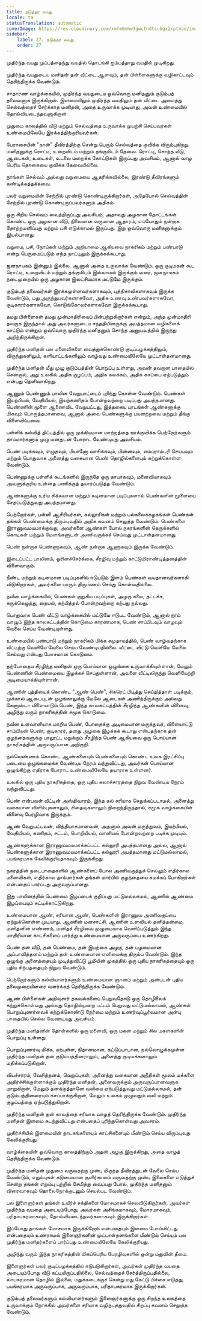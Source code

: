 ```yaml
---
title: நடுத்தர வயது
locale: ta
statusTranslation: automatic
coverImage: https://res.cloudinary.com/xmfm6mhw3gwctndtcubgx2rptnae/image/upload/v1740337243/small_cover_educacion_fundamental_a051170f1c.webp
sidebar:
    label: 27. நடுத்தர வயது
    order: 27
---
```

முதிர்ந்த வயது முப்பத்தைந்து வயதில் தொடங்கி ஐம்பத்தாறு வயதில் முடிகிறது.

முதிர்ந்த வயதுடைய மனிதன் தன் வீட்டை ஆளவும், தன் பிள்ளைகளுக்கு வழிகாட்டவும் தெரிந்திருக்க வேண்டும்.

சாதாரண வாழ்க்கையில், முதிர்ந்த வயதுடைய ஒவ்வொரு மனிதனும் குடும்பத் தலைவனாக இருக்கிறான். இளமையிலும் முதிர்ந்த வயதிலும் தன் வீட்டை அமைத்து செல்வத்தைச் சேர்க்காத மனிதன், அதை உருவாக்க முடியாது, அவன் உண்மையில் தோல்வியடைந்தவனாகிறான்.

முதுமை காலத்தில் வீடு மற்றும் செல்வத்தை உருவாக்க முயற்சி செய்பவர்கள் உண்மையிலேயே இரக்கத்திற்குரியவர்கள்.

பேராசையின் "நான்" தீவிரத்திற்கு சென்று பெரும் செல்வத்தை குவிக்க விரும்புகிறது. மனிதனுக்கு ரொட்டி, உறைவிடம் மற்றும் தங்குமிடம் தேவை. ரொட்டி, சொந்த வீடு, ஆடைகள், உடைகள், உடலை மறைக்க கோட்டுகள் இருப்பது அவசியம், ஆனால் வாழ பெரிய தொகையை குவிக்க தேவையில்லை.

நாங்கள் செல்வம் அல்லது வறுமையை ஆதரிக்கவில்லை, இரண்டு தீவிரங்களும் கண்டிக்கத்தக்கவை.

பலர் வறுமையின் சேற்றில் புரண்டு கொண்டிருக்கிறார்கள், அதேபோல் செல்வத்தின் சேற்றில் புரண்டு கொண்டிருப்பவர்களும் அதிகம்.

ஒரு சிறிய செல்வம் வைத்திருப்பது அவசியம், அதாவது அழகான தோட்டங்கள் கொண்ட ஒரு அழகான வீடு, நிலையான வருமான ஆதாரம், எப்போதும் நன்றாக தோற்றமளிப்பது மற்றும் பசி எடுக்காமல் இருப்பது. இது ஒவ்வொரு மனிதனுக்கும் இயல்பானது.

வறுமை, பசி, நோய்கள் மற்றும் அறியாமை ஆகியவை நாகரிகம் மற்றும் பண்பாடு என்று பெருமைப்படும் எந்த நாட்டிலும் இருக்கக்கூடாது.

ஜனநாயகம் இன்னும் இல்லை, ஆனால் அதை உருவாக்க வேண்டும். ஒரு குடிமகன் கூட ரொட்டி, உறைவிடம் மற்றும் தங்குமிடம் இல்லாமல் இருக்கும் வரை, ஜனநாயகம் நடைமுறையில் ஒரு அழகான இலட்சியமாக மட்டுமே இருக்கும்.

குடும்பத் தலைவர்கள் இரக்கமுள்ளவர்களாகவும், புத்திசாலிகளாகவும் இருக்க வேண்டும், மது அருந்துபவர்களாகவோ, அதிக உணவு உண்பவர்களாகவோ, குடிகாரர்களாகவோ, கொடுங்கோலர்களாகவோ இருக்கக்கூடாது.

தமது பிள்ளைகள் தமது முன்மாதிரியைப் பின்பற்றுகிறார்கள் என்றும், அந்த முன்மாதிரி தவறாக இருந்தால் அது அவர்களுடைய சந்ததியினருக்கு அபத்தமான வழிகளைக் காட்டும் என்றும் ஒவ்வொரு முதிர்ந்த மனிதனும் சொந்த அனுபவத்தில் இருந்து அறிந்திருக்கிறான்.

முதிர்ந்த மனிதன் பல மனைவிகளை வைத்துக்கொண்டு குடிப்பழக்கத்திலும், விருந்துகளிலும், களியாட்டங்களிலும் வாழ்வது உண்மையிலேயே முட்டாள்தனமானது.

முதிர்ந்த மனிதன் மீது முழு குடும்பத்தின் பொறுப்பு உள்ளது, அவன் தவறான பாதையில் சென்றால், அது உலகில் அதிக குழப்பம், அதிக கலக்கம், அதிக கசப்பை ஏற்படுத்தும் என்பது தெளிவாகிறது.

ஆணும் பெண்ணும் பாலின வேறுபாட்டைப் புரிந்து கொள்ள வேண்டும். பெண்கள் இயற்பியல், வேதியியல், இயற்கணிதம் போன்றவற்றை படிப்பது அபத்தமானது. பெண்ணின் மூளை ஆணைவிட வேறுபட்டது, இத்தகைய பாடங்கள் ஆண்களுக்கு மிகவும் பொருத்தமானவை, ஆனால் அவை பெண்களுக்கு பயனற்றவை மற்றும் தீங்கு விளைவிப்பவை.

பள்ளிக் கல்வித் திட்டத்தில் ஒரு முக்கியமான மாற்றத்தை ஊக்குவிக்க பெற்றோர்களும் தாய்மார்களும் முழு மனதுடன் போராட வேண்டியது அவசியம்.

பெண் படிக்கவும், எழுதவும், பியானோ வாசிக்கவும், பின்னவும், எம்ப்ராய்டரி செய்யவும் மற்றும் பொதுவாக அனைத்து வகையான பெண் தொழில்களையும் கற்றுக்கொள்ள வேண்டும்.

பெண்ணுக்கு பள்ளிக் கூடங்களில் இருந்தே ஒரு தாயாகவும், மனைவியாகவும் அவளுக்குரிய உன்னத பணிக்குத் தயார்ப்படுத்த வேண்டும்.

ஆண்களுக்கு உரிய சிக்கலான மற்றும் கடினமான படிப்புகளால் பெண்களின் மூளையை சேதப்படுத்துவது அபத்தமானது.

பெற்றோர்கள், பள்ளி ஆசிரியர்கள், கல்லூரிகள் மற்றும் பல்கலைக்கழகங்கள் பெண்கள் தங்கள் பெண்மைக்கு திரும்புவதில் அதிக கவனம் செலுத்த வேண்டும். பெண்களை இராணுவமயமாக்குவது, அவர்களை ஆண்கள் போல் நகரங்களின் தெருக்களில் கொடிகள் மற்றும் மேளங்களுடன் அணிவகுக்கச் செய்வது முட்டாள்தனமானது.

பெண் நன்றாக பெண்ணாகவும், ஆண் நன்றாக ஆணாகவும் இருக்க வேண்டும்.

இடைப்பட்ட பாலினம், ஓரினச்சேர்க்கை, சீரழிவு மற்றும் காட்டுமிராண்டித்தனத்தின் விளைவாகும்.

நீண்ட மற்றும் கடினமான படிப்புகளில் ஈடுபடும் இளம் பெண்கள் வயதானவர்களாகி விடுகிறார்கள், அவர்களை யாரும் திருமணம் செய்து கொள்வதில்லை.

நவீன வாழ்க்கையில், பெண்கள் குறுகிய படிப்புகள், அழகு கலை, தட்டச்சு, சுருக்கெழுத்து, தையல், கற்பித்தல் போன்றவற்றை கற்பது நல்லது.

பொதுவாக பெண் வீட்டு வாழ்க்கையில் மட்டுமே ஈடுபட வேண்டும், ஆனால் நாம் வாழும் இந்த காலகட்டத்தின் கொடுமை காரணமாக, பெண் சாப்பிடவும் வாழவும் வேலை செய்ய வேண்டியுள்ளது.

உண்மையில் பண்பாடு மற்றும் நாகரிகம் மிக்க சமுதாயத்தில், பெண் வாழ்வதற்காக வீட்டிற்கு வெளியே வேலை செய்ய வேண்டியதில்லை. வீட்டை விட்டு வெளியே வேலை செய்வது என்பது மோசமான கொடுமை.

தற்போதைய சீரழிந்த மனிதன் ஒரு பொய்யான ஒழுங்கை உருவாக்கியுள்ளான், மேலும் பெண்ணின் பெண்மையை இழக்கச் செய்துள்ளான், அவளை வீட்டிலிருந்து வெளியேற்றி அடிமையாக்கியுள்ளான்.

ஆணின் புத்தியைக் கொண்ட "ஆண் பெண்", சிகரெட் பிடித்து செய்தித்தாள் படிக்கும், முக்கால் ஆடையுடன் முழங்காலுக்கு மேலே ஆடைகள் அணிந்திருக்கும் அல்லது கேனாஸ்டா விளையாடும் பெண், இந்த காலகட்டத்தின் சீரழிந்த ஆண்களின் விளைவு, அழிந்து வரும் நாகரிகத்தின் சமூக கொடுமை.

நவீன உளவாளியாக மாறிய பெண், போதைக்கு அடிமையான மருத்துவர், விளையாட்டு சாம்பியன் பெண், குடிகாரர், தனது அழகை இழக்கக் கூடாது என்பதற்காக தன் குழந்தைகளுக்கு பாலூட்ட மறுக்கும் சீரழிந்த பெண் ஆகியவை ஒரு பொய்யான நாகரிகத்தின் அருவருப்பான அறிகுறி.

நல்லெண்ணம் கொண்ட ஆண்களையும் பெண்களையும் கொண்ட உலக இரட்சிப்பு படையை ஒழுங்கமைக்க வேண்டிய நேரம் வந்துவிட்டது, அவர்கள் பொய்யான ஒழுங்கிற்கு எதிராக போராட உண்மையிலேயே தயாராக உள்ளனர்.

உலகில் ஒரு புதிய நாகரிகத்தை, ஒரு புதிய கலாச்சாரத்தை நிறுவ வேண்டிய நேரம் வந்துவிட்டது.

பெண் என்பவள் வீட்டின் அஸ்திவாரம், இந்த கல் சரியாக செதுக்கப்படாமல், அனைத்து வகையான விளிம்புகளாலும், சிதைவுகளாலும் நிறைந்திருந்தால், சமூக வாழ்க்கையின் விளைவு பேரழிவாக இருக்கும்.

ஆண் வேறுபட்டவன், வித்தியாசமானவன், அதனால் அவன் மருத்துவம், இயற்பியல், வேதியியல், கணிதம், சட்டம், பொறியியல், வானியல் போன்றவற்றை படிக்க முடியும்.

ஆண்களுக்கான இராணுவமயமாக்கப்பட்ட கல்லூரி அபத்தமானது அல்ல, ஆனால் பெண்களுக்கான இராணுவமயமாக்கப்பட்ட கல்லூரி அபத்தமானது மட்டுமல்லாமல், பயங்கரமாக கேலிக்குரியதாகவும் இருக்கிறது.

நகரத்தின் நடைபாதைகளில் ஆண்களைப் போல அணிவகுத்துச் செல்லும் எதிர்கால மனைவிகள், எதிர்கால தாய்மார்கள் தங்கள் மார்பில் குழந்தையை சுமக்கப் போகிறார்கள் என்பதைப் பார்ப்பது அருவருப்பானது.

இது பாலினத்தில் பெண்மை இழப்பைக் குறிப்பது மட்டுமல்லாமல், ஆணில் ஆண்மை இழப்பையும் சுட்டிக்காட்டுகிறது.

உண்மையான ஆண், சரியான ஆண், பெண்களின் இராணுவ அணிவகுப்பை ஏற்றுக்கொள்ள முடியாது. ஆணின் மனசாட்சி, ஆணின் உளவியல் தனித்தன்மை, மனிதனின் எண்ணம், மனிதச் சீரழிவை முழுமையாக வெளிப்படுத்தும் இந்த மாதிரியான காட்சிகளைப் பார்த்து உண்மையான அருவருப்பை உணர்கிறது.

பெண் தன் வீடு, தன் பெண்மை, தன் இயற்கை அழகு, தன் பழமையான அப்பாவித்தனம் மற்றும் தன் உண்மையான எளிமைக்கு திரும்ப வேண்டும். இந்த ஒழுங்கு அனைத்தையும் முடித்துவிட்டு பூமியின் முகத்தில் ஒரு புதிய நாகரிகத்தையும் ஒரு புதிய சிற்பத்தையும் நிறுவ வேண்டும்.

பெற்றோர்களும் கல்வியாளர்களும் உண்மையான ஞானம் மற்றும் அன்புடன் புதிய தலைமுறையினரை வளர்க்கத் தெரிந்திருக்க வேண்டும்.

ஆண் பிள்ளைகள் அறிவுசார் தகவல்களைப் பெறுவதோடு ஒரு தொழிலைக் கற்றுக்கொள்வது அல்லது தொழில்முறை பட்டம் பெறுவது மட்டுமல்லாமல், ஆண்கள் பொறுப்புணர்வைக் கற்றுக்கொண்டு நேர்மை மற்றும் உணர்வுப்பூர்வமான அன்பு பாதையில் செல்ல வேண்டியது அவசியம்.

முதிர்ந்த மனிதனின் தோள்களில் ஒரு மனைவி, ஒரு மகன் மற்றும் சில மகள்களின் பொறுப்பு உள்ளது.

பொறுப்புணர்வு மிக்க, கற்புள்ள, நிதானமான, கட்டுப்பாடான, நல்லொழுக்கமுள்ள முதிர்ந்த மனிதன் தன் குடும்பத்தினராலும், அனைத்து குடிமக்களாலும் மதிக்கப்படுகிறான்.

விபச்சாரம், வேசித்தனம், வெறுப்புகள், அனைத்து வகையான அநீதிகள் மூலம் மக்களை அதிர்ச்சிக்குள்ளாக்கும் முதிர்ந்த மனிதன், அனைவருக்கும் அருவருப்பானவனாக மாறுகிறான், மேலும் தனக்குத்தானே வலியை ஏற்படுத்துவது மட்டுமல்லாமல், தன் குடும்பத்தினரையும் கசப்பாக்குகிறான், மேலும் உலகம் முழுவதும் வலி மற்றும் குழப்பத்தை ஏற்படுத்துகிறான்.

முதிர்ந்த மனிதன் தன் காலத்தை சரியாக வாழத் தெரிந்திருக்க வேண்டும். முதிர்ந்த மனிதன் இளமை கடந்துவிட்டது என்பதைப் புரிந்துகொள்வது அவசரம்.

முதிர்ச்சியில் இளமையின் நாடகங்களையும் காட்சிகளையும் மீண்டும் செய்ய விரும்புவது கேலிக்குரியது.

வாழ்க்கையின் ஒவ்வொரு காலத்திற்கும் அதன் அழகு இருக்கிறது, அதை வாழத் தெரிந்திருக்க வேண்டும்.

முதிர்ந்த மனிதன் முதுமை வருவதற்கு முன்பு மிகுந்த தீவிரத்துடன் வேலை செய்ய வேண்டும், எறும்புகள் கடுமையான குளிர்காலம் வருவதற்கு முன்பு இலைகளை எடுத்துச் சென்று தங்கள் எறும்பு புற்றில் சேமித்து வைப்பது போல், முதிர்ந்த மனிதனும் விரைவாகவும் தொலைநோக்குடனும் செயல்பட வேண்டும்.

பல இளைஞர்கள் தங்கள் உயிர்ச் சக்திகளை மோசமாகச் செலவிடுகிறார்கள், அவர்கள் முதிர்ந்த வயதை அடையும்போது, அவர்கள் அசிங்கமாகவும், மோசமாகவும், பரிதாபகரமாகவும், தோல்வியடைந்தவர்களாகவும் இருக்கிறார்கள்.

இப்போது தாங்கள் மோசமாக இருக்கிறோம் என்பதையும் இளமை போய்விட்டது என்பதையும் உணராமல் இளைஞர்களின் முட்டாள்தனங்களை மீண்டும் செய்யும் பல முதிர்ந்த மனிதர்களைப் பார்ப்பது உண்மையிலேயே கேலிக்குரியது.

அழிந்து வரும் இந்த நாகரிகத்தின் மிகப்பெரிய பேரழிவுகளில் ஒன்று மதுவின் தீமை.

இளைஞர்கள் பலர் குடிப்பழக்கத்தில் ஈடுபடுகிறார்கள், அவர்கள் முதிர்ந்த வயதை அடையும்போது வீடு கட்டியிருப்பதில்லை, செல்வத்தைச் சேர்த்திருப்பதில்லை, லாபகரமான தொழில் இல்லை, மதுக்கடைக்குச் சென்று மது கேட்டு பிச்சை எடுத்து, பயங்கரமாக அருவருப்பாக, அருவருப்பாக, பரிதாபகரமாக இருக்கிறார்கள்.

குடும்பத் தலைவர்களும் கல்வியாளர்களும் இளைஞர்களுக்கு ஒரு சிறந்த உலகத்தை உருவாக்கும் நோக்கில் அவர்களை சரியாக வழிநடத்துவதில் சிறப்பு கவனம் செலுத்த வேண்டும்.


